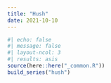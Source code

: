 ```yaml
---
title: "Hush"
date: 2021-10-10
---
```

  
```r
#| echo: false
#| message: false
#| layout-ncol: 3
#| results: asis
source(here::here("_common.R"))
build_series("hush")
```
